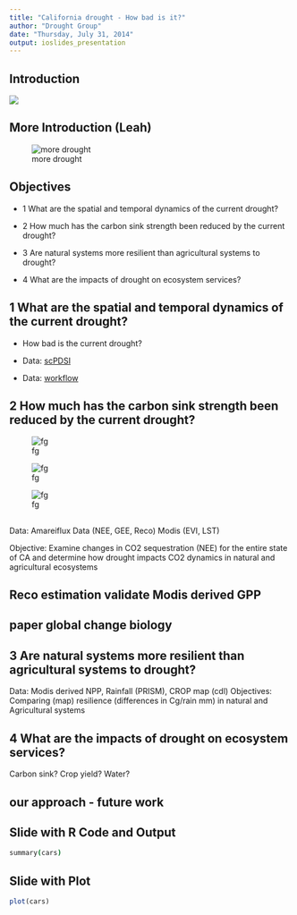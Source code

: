 ```yaml
---
title: "California drought - How bad is it?"
author: "Drought Group"
date: "Thursday, July 31, 2014"
output: ioslides_presentation
---
```



## Introduction

![](C:\Users\visitor\Desktop\Sara\Drought\California-Drought-2014.png)


## More Introduction (Leah)
![more drought](http://github.com/macroecology/Drought_CA/blob/master/nodivingfrombridge.png)


## Objectives


  - 1 What are the spatial and temporal dynamics of the current drought?
  
  - 2 How much has the carbon sink strength been reduced by the current drought?
  
  - 3 Are natural systems more resilient than agricultural systems to drought?
  
  - 4 What are the impacts of drought on ecosystem services?
  

## 1 What are the spatial and temporal dynamics of the current drought?

 - How bad is the current drought?
 
 - Data: [scPDSI](http://www.wrcc.dri.edu/monitor/WWDT/current.php?folder=scpdsi)
 
 - Data: [workflow](http://github.com/macroecology/Drought_CA/blob/master/pdsi/workflow_diagram/pdsi_workflow.jpg)


## 2 How much has the carbon sink strength been reduced by the current drought?

![fg](https://github.com/macroecology/Drought_CA/blob/master/Carbon sink_2.png)


![fg](https://github.com/macroecology/Drought_CA/blob/master/Carbon sink_2.png)


![fg](https://github.com/macroecology/Drought_CA/blob/master/Carbon sink_2.png)

## 
Data:
Amareiflux Data (NEE, GEE, Reco)
Modis (EVI, LST)

Objective: Examine changes in CO2 sequestration (NEE) for the entire state of CA and determine how drought impacts CO2 dynamics in natural and agricultural ecosystems

## Reco estimation validate Modis derived GPP

## paper global change biology

## 3 Are natural systems more resilient than agricultural systems to drought?
Data: Modis derived NPP, Rainfall (PRISM), CROP map (cdl)
Objectives: Comparing (map) resilience (differences in Cg/rain mm) in natural and Agricultural systems 

## 4 What are the impacts of drought on ecosystem services?
Carbon sink?
Crop yield?
Water?

## our approach - future work


## Slide with R Code and Output

```coffee
summary(cars)
```

## Slide with Plot

```r
plot(cars)
```

